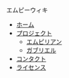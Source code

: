 ﻿エムピーウィキ	
* [[Home|ホーム]]
* [[Projects|プロジェクト]]
** [[empyrean/Home|エムピリアン]]
** [[gabriel/Home|ガブリエル]]
* [https://wiki.empy.org/Contact コンタクト]
* [https://wiki.empy.org/License ライセンス]
